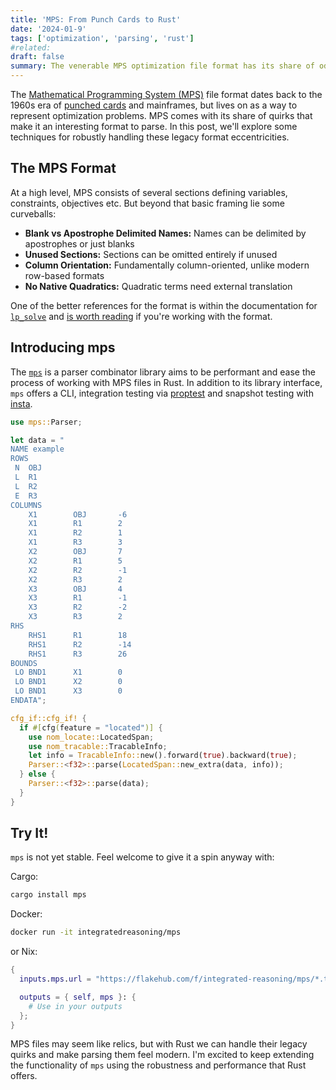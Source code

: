 ```yaml
---
title: 'MPS: From Punch Cards to Rust'
date: '2024-01-9'
tags: ['optimization', 'parsing', 'rust']
#related:
draft: false
summary: The venerable MPS optimization file format has its share of odd conventions and limitations inherited from its 1960s punch card origins.
---
```


The [Mathematical Programming System (MPS)](https://en.wikipedia.org/wiki/MPS_(format)) file format dates back to the 1960s era of [punched cards](https://en.wikipedia.org/wiki/Punched_card) and mainframes, but lives on as a way to represent optimization problems. MPS comes with its share of quirks that make it an interesting format to parse. In this post, we'll explore some techniques for robustly handling these legacy format eccentricities.

## The MPS Format

At a high level, MPS consists of several sections defining variables, constraints, objectives etc. But beyond that basic framing lie some curveballs:

- **Blank vs Apostrophe Delimited Names:** Names can be delimited by apostrophes or just blanks
- **Unused Sections:** Sections can be omitted entirely if unused
- **Column Orientation:** Fundamentally column-oriented, unlike modern row-based formats
- **No Native Quadratics:** Quadratic terms need external translation

One of the better references for the format is within the documentation for [`lp_solve`](https://lpsolve.sourceforge.net/5.5/) and [is worth reading](https://lpsolve.sourceforge.net/5.5/mps-format.htm) if you're working with the format.

## Introducing mps

The [`mps`](https://lib.rs/crates/mps) is a parser combinator library aims to be performant and ease the process of working with MPS files in Rust. In addition to its library interface, `mps` offers a CLI, integration testing via [proptest](https://lib.rs/crates/proptest) and snapshot testing with [insta](https://lib.rs/crates/insta).

```rust
use mps::Parser;

let data = "
NAME example
ROWS
 N  OBJ
 L  R1
 L  R2
 E  R3
COLUMNS
    X1        OBJ       -6
    X1        R1        2
    X1        R2        1
    X1        R3        3
    X2        OBJ       7
    X2        R1        5
    X2        R2        -1
    X2        R3        2
    X3        OBJ       4
    X3        R1        -1
    X3        R2        -2
    X3        R3        2
RHS
    RHS1      R1        18
    RHS1      R2        -14
    RHS1      R3        26
BOUNDS
 LO BND1      X1        0
 LO BND1      X2        0
 LO BND1      X3        0
ENDATA";

cfg_if::cfg_if! {
  if #[cfg(feature = "located")] {
    use nom_locate::LocatedSpan;
    use nom_tracable::TracableInfo;
    let info = TracableInfo::new().forward(true).backward(true);
    Parser::<f32>::parse(LocatedSpan::new_extra(data, info));
  } else {
    Parser::<f32>::parse(data);
  }
}
```

## Try It!

`mps` is not yet stable. Feel welcome to give it a spin anyway with:

Cargo:
```bash
cargo install mps
```

Docker:
```bash
docker run -it integratedreasoning/mps
```

or Nix:

```nix
{
  inputs.mps.url = "https://flakehub.com/f/integrated-reasoning/mps/*.tar.gz";

  outputs = { self, mps }: {
    # Use in your outputs
  };
}
```

MPS files may seem like relics, but with Rust we can handle their legacy quirks and make parsing them feel modern. I'm excited to keep extending the functionality of `mps` using the robustness and performance that Rust offers.
